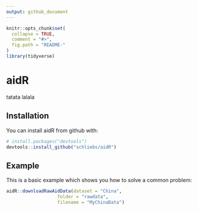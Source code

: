 ```yaml
---
output: github_document
---
```


<!-- README.md is generated from README.Rmd. Please edit that file -->

```r
knitr::opts_chunk$set(
  collapse = TRUE,
  comment = "#>",
  fig.path = "README-"
)
library(tidyverse)
```

# aidR

tatata lalala 

## Installation

You can install aidR from github with:

```r
# install.packages("devtools")
devtools::install_github("schliebs/aidR")
```

## Example

This is a basic example which shows you how to solve a common problem:

```r
aidR::downloadRawAidData(dataset = "China",
                   folder = "rawdata",
                   filename = "MyChinaData")
```
